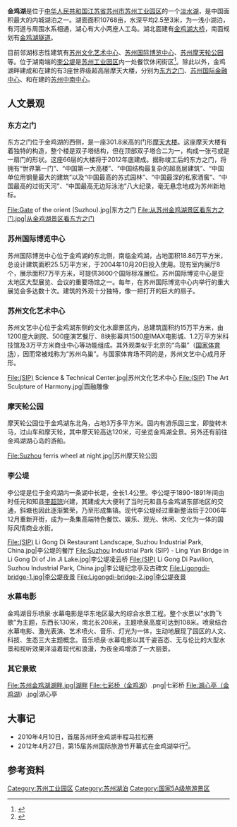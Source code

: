 {{noteTA
|G1=Unit
}}
{{Infobox lake
 | lake_name = 金鸡湖
 | image = Jinji Lake Suzhou November 2017 002.jpg
 | image_size = 300px
 | caption = 金鸡湖南岸向西远眺，右边可见[[东方之门|东方之门]]大厦
 | image_bathymetry = 
 | caption_bathymetry = 
 | location = [[江苏省|江苏省]][[苏州市|苏州市]][[苏州工业园区|苏州工业园区]]
 | coords = 
 | type = [[淡水湖|淡水湖]]
 | inflow = 
 | outflow = 
 | catchment = 
 | basin_countries = {{PRC}}
 | length = 
 | width = 
 | area = 7.2平方公里
 | depth = 2.5 - 3 m（平均）
 | max-depth = 
 | volume = 
 | residence_time = 
 | shore = 
 | elevation = 
 | islands = 2
 | cities = 苏州
}}
'''金鸡湖'''是位于[[中华人民共和国|中华人民共和国]][[江苏省|江苏省]][[苏州市|苏州市]][[苏州工业园区|苏州工业园区]]的一个[[淡水湖|淡水湖]]，是中国面积最大的内城湖泊之一。湖面面积10768亩，水深平均2.5至3米，为一浅小湖泊，有河道与周围水系相通，湖心有大小两座人工岛。湖北面建有[[金鸡湖大桥|金鸡湖大桥]]，南面规划有[[金鸡湖隧道|金鸡湖隧道]]。

目前邻湖标志性建筑有[[苏州文化艺术中心|苏州文化艺术中心]]、[[苏州国际博览中心|苏州国际博览中心]]、[[苏州摩天轮公园|苏州摩天轮公园]]等。位于湖南端的[[李公堤|李公堤]]是[[苏州工业园区|苏州工业园区]]内一处餐饮休闲街区<ref>{{Cite web |url=http://www.sipjinjilake.com/ |title=金鸡湖官方网站 |accessdate=2012-04-04 |archive-date=2012-04-13 |archive-url=https://web.archive.org/web/20120413151145/http://www.sipjinjilake.com/ |dead-url=no }}</ref>。除此以外，金鸡湖畔建成和在建的有3座世界级超高层摩天大楼，分别为[[东方之门|东方之门]]、[[苏州国际金融中心|苏州国际金融中心]]、和在建的[[苏州中南中心|苏州中南中心]]。

==人文景观==
===东方之门===
{{main|东方之门}}
东方之门位于金鸡湖的西侧，是一座301.8米高的门形[[摩天大楼|摩天大楼]]。这座摩天大楼有着独特的构造，整个楼是双子塔结构，但在顶部双子塔合二为一，构成一张弓或是一扇门的形状。这座66层的大楼将于2012年底建成。据称竣工后的东方之门，将拥有“世界第一门”、“中国第一大高楼”、“中国结构最复杂的超高层建筑”、“中国单位用钢量最大的建筑”以及“中国最高的苏式园林”、“中国最深的私家酒窖”、“中国最高的过街天河”、“中国最高无边际泳池”八大纪录，毫无悬念地成为苏州新地标。
<gallery>
File:Gate of the orient (Suzhou).jpg|东方之门
File:从苏州金鸡湖景区看东方之门.jpg|从金鸡湖景区看东方之门
</gallery>

===苏州国际博览中心===
{{main|苏州国际博览中心}}
苏州国际博览中心位于金鸡湖的东北侧，南临金鸡湖，占地面积18.86万平方米，总设计建筑面积25.5万平方米，于2004年10月20日投入使用。现有室内展厅8个，展示面积7万平方米，可提供3600个国际标准展位。苏州国际博览中心是亚太地区大型展览、会议的重要场馆之一。每年，在苏州国际博览中心内举行的重大展览会多达数十次。建筑的外观十分独特，像一把打开的巨大的扇子。

===苏州文化艺术中心===
{{main|苏州文化艺术中心}}
苏州文艺中心位于金鸡湖东侧的文化水廊景区内，总建筑面积约15万平方米，由1200座大剧院、500座演艺餐厅、8块影幕共1500座IMAX电影城、1.2万平方米科技馆及3万平方米商业中心等功能组成。其外观类似于北京的“鸟巢”（[[国家体育场_(北京)|国家体育场]]），因而常被戏称为“苏州鸟巢”。与国家体育场不同的是，苏州文艺中心成月牙形。
<gallery>
File:(SIP) Science & Technical Center.jpg|苏州文化艺术中心
File:(SIP) The Art Sculpture of Harmony.jpg|圆融雕像
</gallery>

===摩天轮公园===
{{main|苏州摩天轮公园}}
摩天轮公园位于金鸡湖东北角，占地3万多平方米。园内有游乐园三宝，即旋转木马，过山车和摩天轮，其中摩天轮高达120米，可坐览金鸡湖全景。另外还有前往金鸡湖湖心岛的游船。

<gallery>
File:Suzhou ferris wheel at night.jpg|苏州摩天轮公园
</gallery>

===李公堤===
李公堤是位于金鸡湖内一条湖中长堤，全长1.4公里。李公堤于1890-1891年间由时任元和知县[[李超琼|李超琼]]兴建，其建成大大便利了当时元和县与金鸡湖东部地区的交通，斜塘也因此逐渐繁荣，乃至形成集镇。现代李公堤经过重新整治后于2006年12月重新开街，成为一条集高端特色餐饮、娱乐、观光、休闲、文化为一体的国际风情商业水街。
<gallery>
File:(SIP) Li Gong Di Restaurant Landscape, Suzhou Industrial Park, China.jpg|李公堤的餐厅
File:Suzhou Industrial Park (SIP) - Ling Yun Bridge in Li Gong Di of Jin Ji Lake.jpg|李公堤凌云桥
File:(SIP) Li Gong Di Pavilion, Suzhou Industrial Park, China.jpg|李公堤纪念亭及古碑文
File:Ligongdi-bridge-1.jpg|李公堤夜景
File:Ligongdi-bridge-2.jpg|李公堤夜景
</gallery>

===水幕电影===
金鸡湖音乐喷泉·水幕电影是华东地区最大的综合水景工程。整个水景以“水韵飞歌”为主题，东西长130米，南北长208米，主题喷泉高度可达到108米。喷泉结合水幕电影、激光表演、艺术喷火、音乐、灯光为一体，生动地展现了园区的人文、科技、生态三大主题概念。音乐喷泉·水幕电影以其千姿百态、无与伦比的大型水景和视听效果洋溢着现代和浪漫，为夜金鸡增添了一大丽景。

===其它景致===
<gallery>
File:苏州金鸡湖湖畔.jpg|湖畔
File:七彩桥（金鸡湖）.png|七彩桥
File:湖心亭（金鸡湖）.jpg|湖心亭

</gallery>

==大事记==
*2010年4月10日，首届苏州环金鸡湖半程马拉松赛
*2012年4月27日，第15届苏州国际旅游节开幕式在金鸡湖举行<ref>{{Cite web |url=http://www.visitsz.com:801/2012Project/index.asp |title=“东方水城”第十五届中国苏州国际旅游节  |accessdate=2012-05-01 |archive-date=2012-05-01 |archive-url=https://web.archive.org/web/20120501232930/http://www.visitsz.com:801/2012Project/index.asp |dead-url=no }}</ref>。

==参考资料==
{{reflist}}

{{国家5A级旅游景区}}

[[Category:苏州工业园区|Category:苏州工业园区]]
[[Category:苏州湖泊|Category:苏州湖泊]]
[[Category:国家5A级旅游景区|Category:国家5A级旅游景区]]